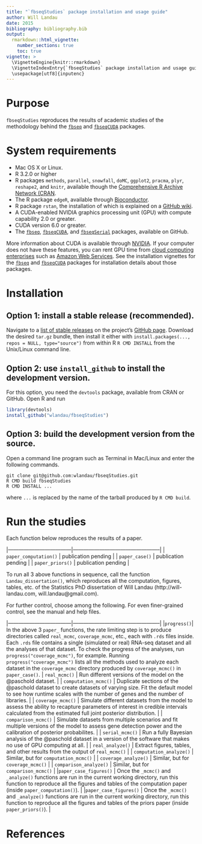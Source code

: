 ```yaml
---
title: "`fbseqStudies` package installation and usage guide"
author: Will Landau
date: 2015
bibliography: bibliography.bib
output: 
  rmarkdown::html_vignette:
    number_sections: true
    toc: true
vignette: >
  \VignetteEngine{knitr::rmarkdown}
  \VignetteIndexEntry{`fbseqStudies` package installation and usage guide}
  \usepackage[utf8]{inputenc}
---
```


# Purpose

`fbseqStudies` reproduces the results of academic studies of the methodology behind the [`fbseq`](https://github.com/wlandau/fbseq) and [`fbseqCUDA`](https://github.com/wlandau/fbseqCUDA) packages.

# System requirements

- Mac OS X or Linux. 
- R 3.2.0 or higher
- R packages `methods`, `parallel`, `snowfall`, `doMC`, `ggplot2`, `pracma`, `plyr`, `reshape2`, and `knitr`, available though the [Comprehensive R Archive Network (CRAN](https://cran.r-project.org/).
- The R package `edgeR`, available through [Bioconductor](http://bioconductor.org/). 
- R package `rstan`, the installation of which is explained on a [GitHub wiki](https://github.com/stan-dev/rstan/wiki/RStan-Getting-Started).
- A CUDA-enabled NVIDIA graphics processing unit (GPU) with compute capability 2.0 or greater.
- CUDA version 6.0 or greater.
- The [`fbseq`](https://github.com/wlandau/fbseq), [`fbseqCUDA`](https://github.com/wlandau/fbseqCUDA), and [`fbseqSerial`](https://github.com/wlandau/fbseqSerial) packages, available on GitHub.

More information about CUDA is available through [NVIDIA](http://www.nvidia.com/object/cuda_home_new.html). If your computer does not have these features, you can rent GPU time from [cloud computing enterprises](http://www.nvidia.com/object/gpu-cloud-computing-services.html) such as [Amazon Web Services](http://aws.amazon.com/ec2/instance-types/). See the installation vignettes for the [`fbseq`](https://github.com/wlandau/fbseq) and [`fbseqCUDA`](https://github.com/wlandau/fbseqCUDA) packages for installation details about those packages.

# Installation

## Option 1: install a stable release (recommended).

Navigate to a [list of stable releases](https://github.com/wlandau/fbseqStudies/releases) on the project's [GitHub page](https://github.com/wlandau/fbseqStudies). Download the desired `tar.gz` bundle, then install it either with `install.packages(..., repos = NULL, type="source")` from within R  `R CMD INSTALL` from the Unix/Linux command line.

## Option 2: use `install_github` to install the development version.

For this option, you need the `devtools` package, available from CRAN or GitHub. Open R and run 

```r
library(devtools)
install_github("wlandau/fbseqStudies")
```

## Option 3: build the development version from the source.

Open a command line program such as Terminal in Mac/Linux and enter the following commands.

```
git clone git@github.com:wlandau/fbseqStudies.git
R CMD build fbseqStudies
R CMD INSTALL ...
```

where `...` is replaced by the name of the tarball produced by `R CMD build`. 

# Run the studies

Each function below reproduces the results of a paper.

|------------------------------------|--------------------------------------------------| 
| `paper_computation()`   | publication pending | 
| `paper_case()`  | publication pending |
| `paper_priors()`  | publication pending |

To run all 3 above functions in sequence, call the function `Landau_dissertation()`, which reproduces all the computation, figures, tables, etc. of the Statistics PhD dissertation of Will Landau (http://will-landau.com, will.landau@gmail.com).

For further control, choose among the following. For even finer-grained control, see the manual and help files.

|------------------------------------|--------------------------------------------------| 
|`progress()`| In the above 3 `paper_` functions, the rate limiting step is to produce directories called `real_mcmc`, `coverage_mcmc`, etc., each with `.rds` files inside. Each `.rds` file contains a single (simulated or real) RNA-seq dataset and all the analyses of that dataset. To check the progress of the analyses, run `progress("coverage_mcmc")`, for example. Running `progress("coverage_mcmc")` lists all the methods used to analyze each dataset in the `coverage_mcmc` directory produced by `coverage_mcmc()` in `paper_case()`.
| `real_mcmc()`  | Run different versions of the model on the @paschold dataset. | 
| `computation_mcmc()`  | Duplicate sections of the @paschold dataset to create datasets of varying size. Fit the default model to see how runtime scales with the number of genes and the number of libraries. | 
| `coverage_mcmc()`  | Simulate different datasets from the model to assess the ability to recapture parameters of interest in credible intervals calculated from the estimated full joint posterior distribution. | 
| `comparison_mcmc()`  | Simulate datasets from multiple scenarios and fit multiple versions of the model to assess gene detection power and the calibration of posterior probabilites. | 
| `serial_mcmc()`  | Run a fully Bayesian analysis of the @paschold dataset in a version of the software that makes no use of GPU computing at all. | 
| `real_analyze()`  | Extract figures, tables, and other results from the output of `real_mcmc()` | 
| `computation_analyze()` | Similar, but for `computation_mcmc()` | 
| `coverage_analyze()` | Similar, but for `coverage_mcmc()` | 
| `comparison_analyze()`  | Similar, but for `comparison_mcmc()`  | 
|`paper_case_figures()` | Once the `_mcmc()` and `_analyze()` functions are run in the current working directory, run this function to reproduce all the figures and tables of the computation paper (inside `paper_computation()`). |
|`paper_case_figures()` | Once the `_mcmc()` and `_analyze()` functions are run in the current working directory, run this function to reproduce all the figures and tables of the priors paper (inside `paper_priors()`). |

# References


